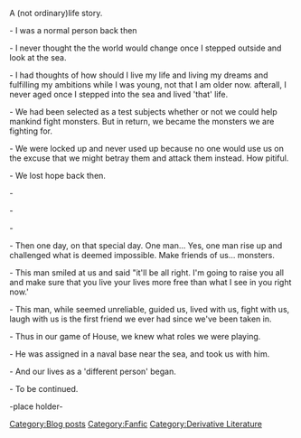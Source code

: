 A (not ordinary)life story.



- I was a normal person back then

- I never thought the the world would change once I stepped outside and look at the sea.

- I had thoughts of how should I live my life and living my dreams and fulfilling my ambitions while I was young, not that I am older now. afterall, I never aged once I stepped into the sea and lived 'that' life.

- We had been selected as a test subjects whether or not we could help mankind fight monsters. But in return, we became the monsters we are fighting for.

- We were locked up and never used up because no one would use us on the excuse that we might betray them and attack them instead. How pitiful.

- We lost hope back then.

-

-

-

- Then one day, on that special day. One man... Yes, one man rise up and challenged what is deemed impossible. Make friends of us... monsters.

- This man smiled at us and said "it'll be all right. I'm going to raise you all and make sure that you live your lives more free than what I see in you right now.'

- This man, while seemed unreliable, guided us, lived with us, fight with us, laugh with us is the first friend we ever had since we've been taken in.

- Thus in our game of House, we knew what roles we were playing.

- He was assigned in a naval base near the sea, and took us with him.

- And our lives as a 'different person' began.

- To be continued.





-place holder-
[[Category:Blog posts]]
[[Category:Fanfic]]
[[Category:Derivative Literature]]